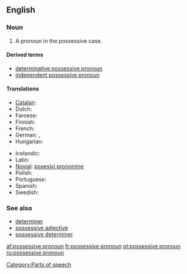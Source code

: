 ==English==

===Noun===
{{wikipedia}}
{{en-noun|sg=[[possessive]] [[pronoun]]}}

# {{grammar}} A pronoun in the possessive case.

====Derived terms====
* [[determinative possessive pronoun]]
* [[independent possessive pronoun]]

====Translations====
{{trans-top|pronoun in the possessive case}}
* [[Catalan]]: {{t|ca|pronom possessiu|m}}
* Dutch: {{t|nl|bezittelijk voornaamwoord|n}}
* Faroese: {{t-|fo|ognarfornavn|n|xs=Faroese}}
* Finnish: {{t-|fi|possessiivipronomini}}
* French: {{t|fr|pronom possessif|m}}
* German: {{t|de|sstrdgf
== [[English]]'''''[[]]'''''''''{{subst:possessive pronoun}}'''''''''{{subst:possessive pronoun}}'''''''''{{subst:possessive pronoun}}'''''''''{{subst:possessive pronoun}}'''''''''{{subst:possessive pronoun}}'''''''''{{subst:possessive pronoun}}'''''''''{{subst:possessive pronoun}}'''''''''{{subst:possessive pronoun}}'''''''''{{subst:possessive pronoun}}'''''''''{{subst:possessive pronoun}}'''''''''{{subst:possessive pronoun}}'''''''''{{subst:possessive pronoun}}'''''''''{{subst:possessive pronoun}}'''''''''{{subst:possessive pronoun}}'''''''''{{subst:possessive pronoun}}'''''''''{{subst:possessive pronoun}}'''''''''{{subst:possessive pronoun}}'''''''''{{subst:possessive pronoun}}'''''''''{{subst:possessive pronoun}}'''''''''{{subst:possessive pronoun}}'''''''''{{subst:possessive pronoun}}'''''''''{{subst:possessive pronoun}}'''''''''{{subst:possessive pronoun}}'''''''''{{subst:possessive pronoun}}'''''''''{{subst:possessive pronoun}}'''''''''{{subst:possessive pronoun}}''''''''''''''''''''''''''''''''''''''''''''''''''''''''''''''''''''''''''''''''''' ==
igende Fürwort|n}}, {{t+|de|Possessivpronomen|n}}
* Hungarian: {{t+|hu|birtokos névmás}}
{{trans-mid}}
* Icelandic: {{t+|is|eignarfornafn|n}}
* Latin: {{t|la|pronomen possessivum|n}}
* [[Novial]]: [[posesivi pronomine]]
* Polish: {{t|pl|zaimek dzierżawczy|m}}
* Portuguese: {{t-|pt|pronome possessivo|m}}
* Spanish: {{t|es|pronombre posesivo|m}}
* Swedish: {{t|sv|possessivt pronomen|n}}
{{trans-bottom}}

===See also===
* [[determiner]]
* [[possessive adjective]]
* [[possessive determiner]]

[[Category:Parts of speech]]

[[af:possessive pronoun]]
[[fr:possessive pronoun]]
[[pt:possessive pronoun]]
[[ru:possessive pronoun]]